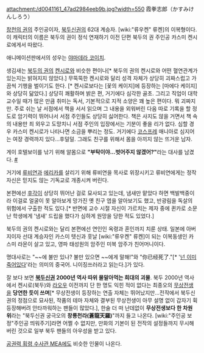 attachment:/d0041161_47ad2984eeb9b.jpg?width=550
霞拳志郎（かすみけんしろう）

[[창천의 권]]의 주인공이자, [[북두신권]]의 62대 계승자. [wiki:"류우켄" 류켄]의 이복형이다. 이 캐릭터의 이름은 북두의 권이 정식 연재하기 이전 단편 북두의 권 주인공 카스미 켄시로에게서 따왔다.

애니메이션판에서의 성우는 [[야마데라 코이치]].

생김새는 [[북두의 권]]의 [[켄시로]]와 비슷한 편이나[* 북두의 권의 켄시로와 어떤 혈연관계가 있는지는 밝혀지지 않았다.] 무뚝뚝한 켄시로와 달리 성격 자체가 상당히 괴짜스럽고 가끔씩 기행을 벌이기도 한다. [* 켄시로보다는 [꽃의 케이지]에 등장하는 [마에다 케이지]와 상당히 닮았다.] 상당히 쾌활하며 밝은 편, 거기에다 심각한 골초. 그리고 직업이 대학교수일 때가 많은 만큼 취미는 독서, 기본적으로 지적 소양은 꽤 높은 편이다. 뭐 괴짜지만. 주로 쉬는 날 서점에서 책을 서서 읽으며 그 내용을 외워버린 다음 따로 기록을 할 정도로 암기력이 뛰어나서 서점 주인들도 상당히 싫어한다. 책은 사지도 않을 거면서 책 속의 내용만 죄 외우고 도망치니 서점 주인의 입장에서는 기분이 좋을 리가 없다. 심할 경우 카스미 켄시로가 나타나면 소금을 뿌리는 정도. 거기에다 [[코스프레]] 매니아로 심지어는 여장 경력까지 있다...후덜덜. 그래도 친구를 위해서 몸을 아끼지 않는 뜨거운 남자.

게이 호텔보이를 낚기 위해 알몸으로 '''"부탁이야...벗어주지 않겠어?"'''라는 대사를 남겼다. [http://www.youtube.com/watch?v=ZF7Now-hOB8&feature=related #]

거기에 [[류비연]]과 [[에리카]]를 살리기 위해 류비연을 목사로 위장시키고 류비연에게는 정작 자신은 믿지도 않는 기독교로 개종시켜 버린다.

본편에선 [[후각]]이 상당히 뛰어난 걸로 묘사되고 있는데, 냄새만 맡았다 하면 백발백중이라 이걸로 얼굴이 못 알아보게 망가진 옛 친구 엽을 알아보기도 했고, 반광림을 독살의 위험에서 구출한 적도 있다.[* 반면에 교수 시절 자신이 가르치는 제자 중에 퀸카로 소문난 학생에게 '냄새' 드립을 했다가 심하게 원망을 당한 적도 있었다.]

북두의 권의 켄시로와는 달리 본편에선 연인인 옥령과 혼인까지 치룬 상태. 일본에 아버지이자 선대 계승자인 카스미 텟신과 훗날 [wiki:"류우켄" 류켄]이 되는 이복동생인 카스미 라몬이 살고 있고, 영파 태성원의 암주인 미복 암주가 친어머니이다.

명대사로는 "~~에 불만 있나? 불만 있으면 ~~에게 말해!"와 "你已经死了."[* '[[넌 이미 죽어있다]]'라는 의미의 중국어. 니이징쓰러라고 읽는다.]가 있다.

잘 보다 보면 '''[[북두신권]] 2000년 역사 따위 물말아먹는 희대의 괴물'''.
북두 2000년 역사에서 켄시로(북두)와 [[라오우]] 이전까지 단 한 명도 익힌 적이 없다는 최종오의 [[무상전생]]을 '''당연한 듯이 쓰며'''[* 무상전생이 등장하는 연출 자체는 뛰어났지만...전작에서 북두신권의 정점으로 묘사된, 작품의 테마 자체와 결부된 무상전생이 아무 설명 없이 갑자기 휙 등장해버려 안타까워하는 팬들이 많았다.], 한술 더 떠 난데없이 '''무상전생보다 한 차원 위'''라는 "북두신권 궁극오의 '''창룡천라(蒼龍天羅)'''"까지 들고 나온다. [wiki:"주인공 보정"주인공 띄워주기]라면 어쩔 수 없지만, 만화의 기본이 된 전작의 설정들까지 무시해버린 것으로 일부 북두 팬들의 아우성을 받고 있다.

[[공권력 횡령 수사관 MEA]]에도 비슷한 인물이 나온다.

